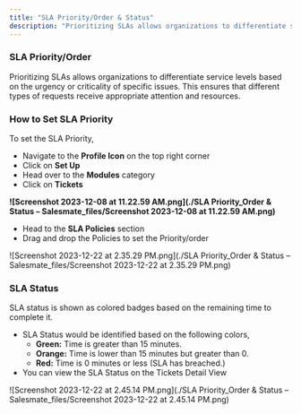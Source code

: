 ```yaml
---
title: "SLA Priority/Order & Status"
description: "Prioritizing SLAs allows organizations to differentiate service levels based on the urgency or criticality of specific issues. This ensures that diffe..."
---
```


### SLA Priority/Order

Prioritizing SLAs allows organizations to differentiate service levels based on the urgency or criticality of specific issues. This ensures that different types of requests receive appropriate attention and resources.

### How to Set SLA Priority

To set the SLA Priority,

*   Navigate to the **Profile Icon** on the top right corner
*   Click on **Set Up**
*   Head over to the **Modules** category
*   Click on **Tickets**

**![Screenshot 2023-12-08 at 11.22.59 AM.png](./SLA Priority_Order & Status – Salesmate_files/Screenshot 2023-12-08 at 11.22.59 AM.png)**

*   Head to the **SLA Policies** section
*   Drag and drop the Policies to set the Priority/order 

![Screenshot 2023-12-22 at 2.35.29 PM.png](./SLA Priority_Order & Status – Salesmate_files/Screenshot 2023-12-22 at 2.35.29 PM.png)

### SLA Status

SLA status is shown as colored badges based on the remaining time to complete it.

*   SLA Status would be identified based on the following colors,
    *   **Green:** Time is greater than 15 minutes.
    *   **Orange:** Time is lower than 15 minutes but greater than 0.
    *   **Red:** Time is 0 minutes or less (SLA has breached.)
*   You can view the SLA Status on the Tickets Detail View

![Screenshot 2023-12-22 at 2.45.14 PM.png](./SLA Priority_Order & Status – Salesmate_files/Screenshot 2023-12-22 at 2.45.14 PM.png)